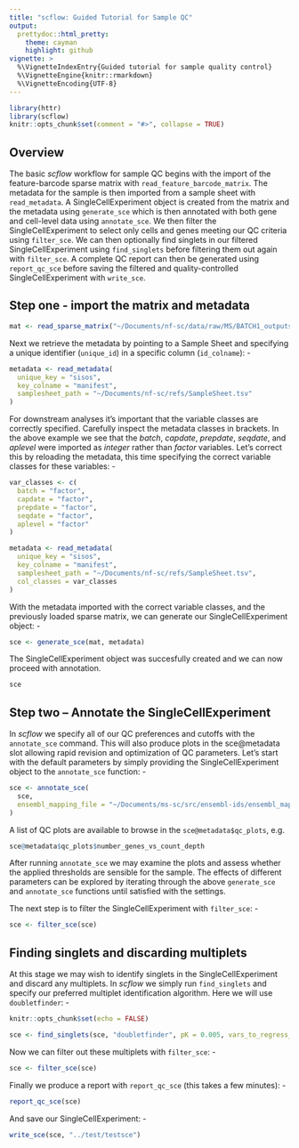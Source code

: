 ```yaml
---
title: "scflow: Guided Tutorial for Sample QC"
output: 
  prettydoc::html_pretty:
    theme: cayman
    highlight: github
vignette: >
  %\VignetteIndexEntry{Guided tutorial for sample quality control}
  %\VignetteEngine{knitr::rmarkdown}
  %\VignetteEncoding{UTF-8}
---
```


```r
library(httr)
library(scflow)
knitr::opts_chunk$set(comment = "#>", collapse = TRUE)
```

## Overview
The basic _scflow_ workflow for sample QC begins with the import of the feature-barcode sparse matrix with `read_feature_barcode_matrix`.  The metadata for the sample is then imported from a sample sheet with `read_metadata`.  A SingleCellExperiment object is created from the matrix and the metadata using `generate_sce` which is then annotated with both gene and cell-level data using `annotate_sce`.  We then filter the SingleCellExperiment to select only cells and genes meeting our QC criteria using `filter_sce`.  We can then optionally find singlets in our filtered SingleCellExperiment using `find_singlets` before filtering them out again with `filter_sce`.  A complete QC report can then be generated using `report_qc_sce` before saving the filtered and quality-controlled SingleCellExperiment with `write_sce`.  

## Step one - import the matrix and metadata

```r
mat <- read_sparse_matrix("~/Documents/nf-sc/data/raw/MS/BATCH1_outputs/C54/outs/raw_feature_bc_matrix")
```

Next we retrieve the metadata by pointing to a Sample Sheet and specifying a unique identifier (`unique_id`) in a specific column (`id_colname`): -

```r
metadata <- read_metadata(
  unique_key = "sisos",
  key_colname = "manifest",
  samplesheet_path = "~/Documents/nf-sc/refs/SampleSheet.tsv"
)
```

For downstream analyses it's important that the variable classes are correctly specified.  Carefully inspect the metadata classes in brackets. In the above example we see that the *batch*, *capdate*, *prepdate*, *seqdate*, and *aplevel* were imported as _integer_ rather than _factor_ variables.  Let's correct this by reloading the metadata, this time specifying the correct variable classes for these variables: -

```r
var_classes <- c(
  batch = "factor",
  capdate = "factor",
  prepdate = "factor",
  seqdate = "factor",
  aplevel = "factor"
)

metadata <- read_metadata(
  unique_key = "sisos",
  key_colname = "manifest",
  samplesheet_path = "~/Documents/nf-sc/refs/SampleSheet.tsv",
  col_classes = var_classes
)
```

With the metadata imported with the correct variable classes, and the previously loaded sparse matrix, we can generate our SingleCellExperiment object: -

```r
sce <- generate_sce(mat, metadata)
```

The SingleCellExperiment object was succesfully created and we can now proceed with annotation.

```r
sce
```

## Step two -- Annotate the SingleCellExperiment

In *scflow* we specify all of our QC preferences and cutoffs with the `annotate_sce` command.  This will also produce plots in the sce@metadata slot allowing rapid revision and optimization of QC parameters.  Let's start with the default parameters by simply providing the SingleCellExperiment object to the `annotate_sce` function: -

```r
sce <- annotate_sce(
  sce,
  ensembl_mapping_file = "~/Documents/ms-sc/src/ensembl-ids/ensembl_mappings.tsv"
)
```

A list of QC plots are available to browse in the `sce@metadata$qc_plots`, e.g.

```r
sce@metadata$qc_plots$number_genes_vs_count_depth
```

After running `annotate_sce` we may examine the plots and assess whether the applied thresholds are sensible for the sample.  The effects of different parameters can be explored by iterating through the above `generate_sce` and `annotate_sce` functions until satisfied with the settings.

The next step is to filter the SingleCellExperiment with `filter_sce`: -

```r
sce <- filter_sce(sce)
```

## Finding singlets and discarding multiplets

At this stage we may wish to identify singlets in the SingleCellExperiment and discard any multiplets.  In *scflow* we simply run `find_singlets` and specify our preferred multiplet identification algorithm.  Here we will use `doubletfinder`: -

```r
knitr::opts_chunk$set(echo = FALSE)

sce <- find_singlets(sce, "doubletfinder", pK = 0.005, vars_to_regress_out = c("nCount_RNA", "pc_mito"))
```

Now we can filter out these multiplets with `filter_sce`: -

```r
sce <- filter_sce(sce)
```

Finally we produce a report with `report_qc_sce` (this takes a few minutes): -

```r
report_qc_sce(sce)
```

And save our SingleCellExperiment: -
```r
write_sce(sce, "../test/testsce")
```
